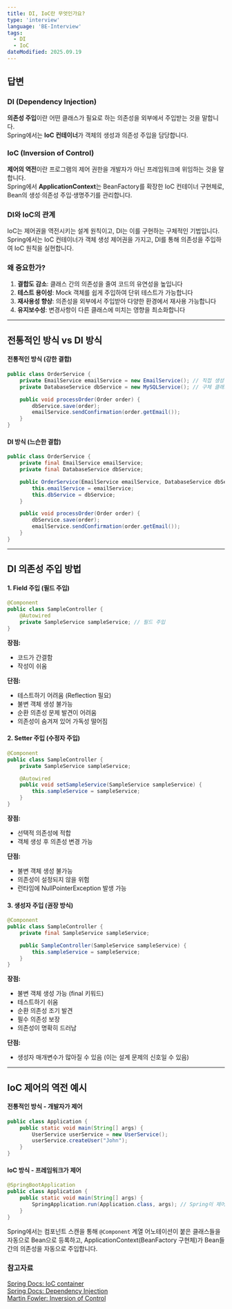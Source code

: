 ```yaml
---
title: DI, IoC란 무엇인가요?
type: 'interview'
language: 'BE-Interview'
tags:
  - DI
  - IoC
dateModified: 2025.09.19
---
```


## 답변

### DI (Dependency Injection)

**의존성 주입**이란 어떤 클래스가 필요로 하는 의존성을 외부에서 주입받는 것을 말합니다.  
Spring에서는 **IoC 컨테이너**가 객체의 생성과 의존성 주입을 담당합니다.

### IoC (Inversion of Control)

**제어의 역전**이란 프로그램의 제어 권한을 개발자가 아닌 프레임워크에 위임하는 것을 말합니다.  
Spring에서 **ApplicationContext**는 BeanFactory를 확장한 IoC 컨테이너 구현체로, Bean의 생성·의존성 주입·생명주기를 관리합니다.

### DI와 IoC의 관계

IoC는 제어권을 역전시키는 설계 원칙이고, DI는 이를 구현하는 구체적인 기법입니다.  
Spring에서는 IoC 컨테이너가 객체 생성 제어권을 가지고, DI를 통해 의존성을 주입하여 IoC 원칙을 실현합니다.

### 왜 중요한가?

1. **결합도 감소**: 클래스 간의 의존성을 줄여 코드의 유연성을 높입니다
2. **테스트 용이성**: Mock 객체를 쉽게 주입하여 단위 테스트가 가능합니다
3. **재사용성 향상**: 의존성을 외부에서 주입받아 다양한 환경에서 재사용 가능합니다
4. **유지보수성**: 변경사항이 다른 클래스에 미치는 영향을 최소화합니다

---

## 전통적인 방식 vs DI 방식

#### 전통적인 방식 (강한 결합)

```java
public class OrderService {
    private EmailService emailService = new EmailService(); // 직접 생성
    private DatabaseService dbService = new MySQLService(); // 구체 클래스에 의존

    public void processOrder(Order order) {
        dbService.save(order);
        emailService.sendConfirmation(order.getEmail());
    }
}
```

#### DI 방식 (느슨한 결합)

```java
public class OrderService {
    private final EmailService emailService;
    private final DatabaseService dbService;

    public OrderService(EmailService emailService, DatabaseService dbService) {
        this.emailService = emailService;
        this.dbService = dbService;
    }

    public void processOrder(Order order) {
        dbService.save(order);
        emailService.sendConfirmation(order.getEmail());
    }
}
```

---

## DI 의존성 주입 방법

#### 1. Field 주입 (필드 주입)

```java
@Component
public class SampleController {
    @Autowired
    private SampleService sampleService; // 필드 주입
}
```

**장점:**

- 코드가 간결함
- 작성이 쉬움

**단점:**

- 테스트하기 어려움 (Reflection 필요)
- 불변 객체 생성 불가능
- 순환 의존성 문제 발견이 어려움
- 의존성이 숨겨져 있어 가독성 떨어짐

#### 2. Setter 주입 (수정자 주입)

```java
@Component
public class SampleController {
    private SampleService sampleService;

    @Autowired
    public void setSampleService(SampleService sampleService) {
        this.sampleService = sampleService;
    }
}
```

**장점:**

- 선택적 의존성에 적합
- 객체 생성 후 의존성 변경 가능

**단점:**

- 불변 객체 생성 불가능
- 의존성이 설정되지 않을 위험
- 런타임에 NullPointerException 발생 가능

#### 3. 생성자 주입 (권장 방식)

```java
@Component
public class SampleController {
    private final SampleService sampleService;

    public SampleController(SampleService sampleService) {
        this.sampleService = sampleService;
    }
}
```

**장점:**

- 불변 객체 생성 가능 (final 키워드)
- 테스트하기 쉬움
- 순환 의존성 조기 발견
- 필수 의존성 보장
- 의존성이 명확히 드러남

**단점:**

- 생성자 매개변수가 많아질 수 있음 (이는 설계 문제의 신호일 수 있음)

---

## IoC 제어의 역전 예시

#### 전통적인 방식 - 개발자가 제어

```java
public class Application {
    public static void main(String[] args) {
        UserService userService = new UserService();
        userService.createUser("John");
    }
}
```

#### IoC 방식 - 프레임워크가 제어

```java
@SpringBootApplication
public class Application {
    public static void main(String[] args) {
        SpringApplication.run(Application.class, args); // Spring이 제어권을 가짐
    }
}
```

Spring에서는 컴포넌트 스캔을 통해 `@Component` 계열 어노테이션이 붙은 클래스들을 자동으로 Bean으로 등록하고,
ApplicationContext(BeanFactory 구현체)가 Bean들 간의 의존성을 자동으로 주입합니다.

### 참고자료

[Spring Docs: IoC container](https://docs.spring.io/spring-framework/reference/core/beans.html)  
[Spring Docs: Dependency Injection](https://docs.spring.io/spring-framework/reference/core/beans/dependencies/factory-collaborators.html)  
[Martin Fowler: Inversion of Control](https://martinfowler.com/bliki/InversionOfControl.html)

